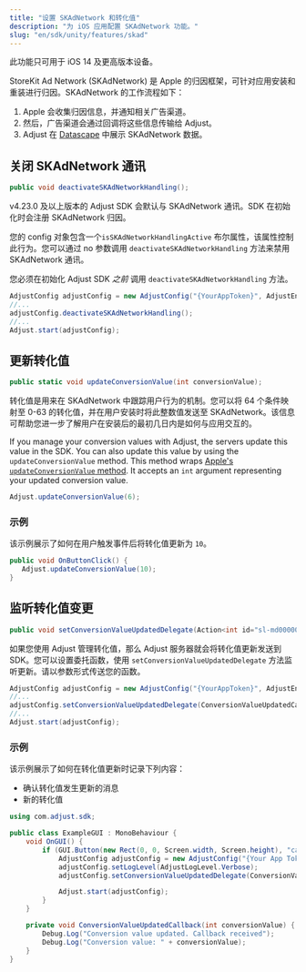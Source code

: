 ```yaml
---
title: "设置 SKAdNetwork 和转化值"
description: "为 iOS 应用配置 SKAdNetwork 功能。"
slug: "en/sdk/unity/features/skad"
---
```

<callout type="important"> 

此功能只可用于 iOS 14 及更高版本设备。
</Callout> 

StoreKit Ad Network \(SKAdNetwork\) 是 Apple 的归因框架，可针对应用安装和重装进行归因。SKAdNetwork 的工作流程如下：

1. Apple 会收集归因信息，并通知相关广告渠道。
2. 然后，广告渠道会通过回调将这些信息传输给 Adjust。
3. Adjust 在 [Datascape](https://help.adjust.com/en/suite/article/datascape) 中展示 SKAdNetwork 数据。

关闭 SKAdNetwork 通讯
-----------------

```cs
public void deactivateSKAdNetworkHandling();
```

<minorversion added="v4.23.0"> 

v4\.23\.0 及以上版本的 Adjust SDK 会默认与 SKAdNetwork 通讯。SDK 在初始化时会注册 SKAdNetwork 归因。
</MinorVersion> 

您的 config 对象包含一个`isSKAdNetworkHandlingActive` 布尔属性，该属性控制此行为。您可以通过 no 参数调用 `deactivateSKAdNetworkHandling` 方法来禁用 SKAdNetwork 通讯。
<callout type="important"> 

您必须在初始化 Adjust SDK *之前* 调用 `deactivateSKAdNetworkHandling` 方法。
</Callout> 

```cs
AdjustConfig adjustConfig = new AdjustConfig("{YourAppToken}", AdjustEnvironment.Sandbox, true);
//...
adjustConfig.deactivateSKAdNetworkHandling();
//...
Adjust.start(adjustConfig);
```

更新转化值
-----

```cs
public static void updateConversionValue(int conversionValue);
```

转化值是用来在 SKAdNetwork 中跟踪用户行为的机制。您可以将 64 个条件映射至 0\-63 的转化值，并在用户安装时将此整数值发送至 SKAdNetwork。该信息可帮助您进一步了解用户在安装后的最初几日内是如何与应用交互的。

If you manage your conversion values with Adjust, the servers update this value in the SDK. You can also update this value by using the `updateConversionValue` method. This method wraps [Apple's `updateConversionValue` method](https://developer.apple.com/documentation/storekit/skadnetwork/3566697-updateconversionvalue). It accepts an `int` argument representing your updated conversion value.

```cs
Adjust.updateConversionValue(6);
```

### 示例

该示例展示了如何在用户触发事件后将转化值更新为 `10`。

```cs
public void OnButtonClick() {
   Adjust.updateConversionValue(10);
}
```

监听转化值变更
-------

```cs
public void setConversionValueUpdatedDelegate(Action<int id="sl-md0000000"> conversionValueUpdatedDelegate, string sceneName = "Adjust");
```

如果您使用 Adjust 管理转化值，那么 Adjust 服务器就会将转化值更新发送到 SDK。您可以设置委托函数，使用 `setConversionValueUpdatedDelegate` 方法监听更新。请以参数形式传送您的函数。

```cs
AdjustConfig adjustConfig = new AdjustConfig("{YourAppToken}", AdjustEnvironment.Sandbox, true);
//...
adjustConfig.setConversionValueUpdatedDelegate(ConversionValueUpdatedCallback);
//...
Adjust.start(adjustConfig);
```

### 示例

该示例展示了如何在转化值更新时记录下列内容：

* 确认转化值发生更新的消息
* 新的转化值

```cs
using com.adjust.sdk;

public class ExampleGUI : MonoBehaviour {
    void OnGUI() {
        if (GUI.Button(new Rect(0, 0, Screen.width, Screen.height), "callback")) {
            AdjustConfig adjustConfig = new AdjustConfig("{Your App Token}", AdjustEnvironment.Sandbox);
            adjustConfig.setLogLevel(AdjustLogLevel.Verbose);
            adjustConfig.setConversionValueUpdatedDelegate(ConversionValueUpdatedCallback);

            Adjust.start(adjustConfig);
        }
    }

    private void ConversionValueUpdatedCallback(int conversionValue) {
        Debug.Log("Conversion value updated. Callback received");
        Debug.Log("Conversion value: " + conversionValue);
    }
}
```

